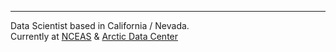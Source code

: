 ---

Data Scientist based in California / Nevada. \
Currently at [NCEAS](https://www.nceas.ucsb.edu/) & [Arctic Data Center](https://arcticdata.io/)
